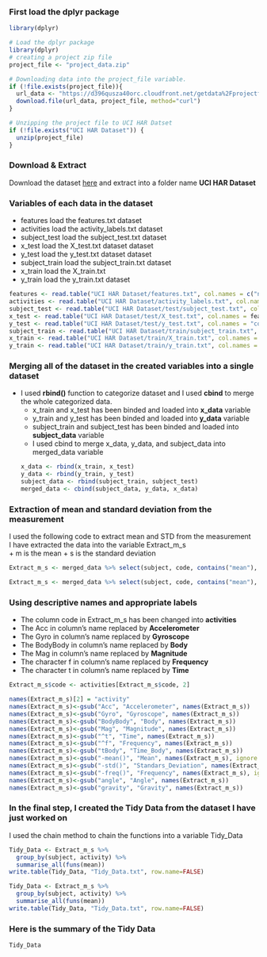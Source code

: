 ### First load the dplyr package  
```r
library(dplyr)
```

```r
# Load the dplyr package
library(dplyr)
# creating a project zip file
project_file <- "project_data.zip"

# Downloading data into the project_file variable.
if (!file.exists(project_file)){
  url_data <- "https://d396qusza40orc.cloudfront.net/getdata%2Fprojectfiles%2FUCI%20HAR%20Dataset.zip"
  download.file(url_data, project_file, method="curl")
}  

# Unzipping the project file to UCI HAR Datset
if (!file.exists("UCI HAR Dataset")) { 
  unzip(project_file)
}
```

### Download & Extract  
Download the dataset [here](https://d396qusza40orc.cloudfront.net/getdata%2Fprojectfiles%2FUCI%20HAR%20Dataset.zip) and extract into a folder name __UCI HAR Dataset__  

### Variables of each data in the dataset  
  + features load the features.txt dataset
  + activities load the activity_labels.txt dataset
  + subject_test load the subject_test.txt dataset
  + x_test load the X_test.txt dataset dataset
  + y_test load the y_test.txt dataset dataset
  + subject_train load the subject_train.txt dataset
  + x_train load the X_train.txt
  + y_train load the y_train.txt dataset
```r
features <- read.table("UCI HAR Dataset/features.txt", col.names = c("n","functions"))
activities <- read.table("UCI HAR Dataset/activity_labels.txt", col.names = c("code", "activity"))
subject_test <- read.table("UCI HAR Dataset/test/subject_test.txt", col.names = "subject")
x_test <- read.table("UCI HAR Dataset/test/X_test.txt", col.names = features$functions)
y_test <- read.table("UCI HAR Dataset/test/y_test.txt", col.names = "code")
subject_train <- read.table("UCI HAR Dataset/train/subject_train.txt", col.names = "subject")
x_train <- read.table("UCI HAR Dataset/train/X_train.txt", col.names = features$functions)
y_train <- read.table("UCI HAR Dataset/train/y_train.txt", col.names = "code")
```

### Merging all of the dataset in the created variables into a single dataset  
* I used __rbind()__ function to categorize dataset and I used __cbind__ to merge the whole categorized data.  
  + x_train and x_test has been binded and loaded into __x_data__ variable
  + y_train and y_test has been binded and loaded into __y_data__ variable
  + subject_train and subject_test has been binded and loaded into __subject_data__ variable
  + I used cbind to merge x_data, y_data, and subject_data into merged_data variable
```r
x_data <- rbind(x_train, x_test)
y_data <- rbind(y_train, y_test)
subject_data <- rbind(subject_train, subject_test)
merged_data <- cbind(subject_data, y_data, x_data)
```

### Extraction of mean and standard deviation from the measurement  
I used the following code to extract mean and STD from the measurement  
I have extracted the data into the variable Extract_m_s  
+ m is the mean
+ s is the standard deviation
```r
Extract_m_s <- merged_data %>% select(subject, code, contains("mean"), contains("std"))
```

```r
Extract_m_s <- merged_data %>% select(subject, code, contains("mean"), contains("std"))
```
### Using descriptive names and appropriate labels  
+ The column code in Extract_m_s has been changed into __activities__
+ The Acc in column’s name replaced by __Accelerometer__
+ The Gyro in column’s name replaced by __Gyroscope__
+ The BodyBody in column’s name replaced by __Body__
+ The Mag in column’s name replaced by __Magnitude__
+ The character f in column’s name replaced by __Frequency__
+ The character t in column’s name replaced by __Time__
```r
Extract_m_s$code <- activities[Extract_m_s$code, 2]

names(Extract_m_s)[2] = "activity"
names(Extract_m_s)<-gsub("Acc", "Accelerometer", names(Extract_m_s))
names(Extract_m_s)<-gsub("Gyro", "Gyroscope", names(Extract_m_s))
names(Extract_m_s)<-gsub("BodyBody", "Body", names(Extract_m_s))
names(Extract_m_s)<-gsub("Mag", "Magnitude", names(Extract_m_s))
names(Extract_m_s)<-gsub("^t", "Time", names(Extract_m_s))
names(Extract_m_s)<-gsub("^f", "Frequency", names(Extract_m_s))
names(Extract_m_s)<-gsub("tBody", "Time_Body", names(Extract_m_s))
names(Extract_m_s)<-gsub("-mean()", "Mean", names(Extract_m_s), ignore.case = TRUE)
names(Extract_m_s)<-gsub("-std()", "Standars_Deviation", names(Extract_m_s), ignore.case = TRUE)
names(Extract_m_s)<-gsub("-freq()", "Frequency", names(Extract_m_s), ignore.case = TRUE)
names(Extract_m_s)<-gsub("angle", "Angle", names(Extract_m_s))
names(Extract_m_s)<-gsub("gravity", "Gravity", names(Extract_m_s))

```
### In the final step, I created the Tidy Data from the dataset I have just worked on
  I used the chain method to chain the functions into a variable Tidy_Data
```r
Tidy_Data <- Extract_m_s %>%
  group_by(subject, activity) %>%
  summarise_all(funs(mean))
write.table(Tidy_Data, "Tidy_Data.txt", row.name=FALSE)
```

```r
Tidy_Data <- Extract_m_s %>%
  group_by(subject, activity) %>%
  summarise_all(funs(mean))
write.table(Tidy_Data, "Tidy_Data.txt", row.name=FALSE)
```

### Here is the summary of the Tidy Data
```r
Tidy_Data
```